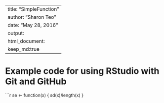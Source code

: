 ---
title: "SimpleFunction"
author: "Sharon Teo"
date: "May 28, 2016"
output: 
  html_document:
    keep_md:true
  ---

# Example code for using RStudio with Git and GitHub

```r
se <- function(x) {
  sd(x)/length(x)
}